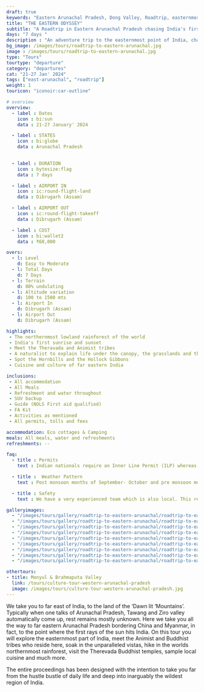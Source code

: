 ```yaml
---
draft: true
keywords: "Eastern Arunachal Pradesh, Dong Valley, Roadtrip, easternmost point of India"
title: "THE EASTERN ODYSSEY"
subtitle: "A Roadtrip in Eastern Arunachal Pradesh chasing India's first sunrise"
days: "7 days "
description : "An adventure trip to the easternmost point of India, chasing India's first sunrise."
bg_image: /images/tours/roadtrip-to-eastern-arunachal.jpg
image : /images/tours/roadtrip-to-eastern-arunachal.jpg
type: "Tours" 
tourtype: "departure"
category: "departures"
cat: "21-27 Jan' 2024"
tags: ["east-arunachal", "roadtrip"]
weight: 1 
touricon: "iconoir:car-outline"

# overview
overview:
  - label : Dates
    icon : bi:sun
    data : 21-27 January' 2024

  - label : STATES
    icon : bi:globe
    data : Arunachal Pradesh 

    
  - label : DURATION
    icon : bytesize:flag
    data : 7 days

  - label : AIRPORT IN
    icon : ic:round-flight-land
    data : Dibrugarh (Assam)

  - label : AIRPORT OUT
    icon : ic:round-flight-takeoff
    data : Dibrugarh (Assam)

  - label : COST
    icon : bi:wallet2
    data : ₹60,000

overs:
  - l: Level 
    d: Easy to Moderate
  - l: Total Days 
    d: 7 Days
  - l: Terrain 
    d: 80% undulating
  - l: Altitude variation 
    d: 100 to 1500 mts
  - l: Airport In 
    d: Dibrugarh (Assam)
  - l: Airport Out 
    d: Dibrugarh (Assam) 

highlights:
 - The northernmost lowland rainforest of the world
 - India's first sunrise and sunset
 - Meet the Theravada and Animist tribes
 - A naturalist to explain life under the canopy, the grasslands and the riverine areas
 - Spot the Hornbills and the Hollock Gibbons
 - Cuisine and culture of far eastern India

inclusions:
 - All accommodation
 - All Meals
 - Refreshment and water throughout
 - SUV backup 
 - Guide (NOLS First aid qualified)
 - FA Kit
 - Activities as mentioned
 - All permits, tolls and fees

accommodation: Eco cottages & Camping
meals: All meals, water and refreshments
refreshments: -- 

faq:
  - title : Permits
    text : Indian nationals require an Inner Line Permit (ILP) whereas foreign nationals require a Restricted Area Permit (RAP / PAP). These have a govt. charge attached to them. Rest assured we take care of the arrangements.

  - title :  Weather Pattern
    text : Post monsoon months of September- October and pre monsoon months of March-April are very pleasant with blue skies and a fair days. Peak winters are from November to February with the mercury coming down below 15 C in the nights, where as the days are quite pleasant.

  - title : Safety
    text : We have a very experienced team which is also local. This reflects in the overall safety of our tours. Rest assured your guides know where extra attention is required and when. All our routes are well known to us, we know where the nearest medical facilities are, we know whom to contact if in case of an emergency, we know all the alternate routes in case of road blockages. We have CASEVAC protocols in place to streamline the process in case of emergencies. You can rest easy knowing that in the outdoors in general and this region in particular you are in safe hands with us.

galleryimages:
  - "/images/tours/gallery/roadtrip-to-eastern-arunachal/roadtrip-to-eastern-arunachal1.jpg"
  - "/images/tours/gallery/roadtrip-to-eastern-arunachal/roadtrip-to-eastern-arunachal2.jpg"
  - "/images/tours/gallery/roadtrip-to-eastern-arunachal/roadtrip-to-eastern-arunachal3.jpg"
  - "/images/tours/gallery/roadtrip-to-eastern-arunachal/roadtrip-to-eastern-arunachal4.jpg"
  - "/images/tours/gallery/roadtrip-to-eastern-arunachal/roadtrip-to-eastern-arunachal5.jpg"
  - "/images/tours/gallery/roadtrip-to-eastern-arunachal/roadtrip-to-eastern-arunachal6.jpg"
  - "/images/tours/gallery/roadtrip-to-eastern-arunachal/roadtrip-to-eastern-arunachal7.jpg"
  - "/images/tours/gallery/roadtrip-to-eastern-arunachal/roadtrip-to-eastern-arunachal8.jpg"
  - "/images/tours/gallery/roadtrip-to-eastern-arunachal/roadtrip-to-eastern-arunachal9.jpg"

othertours:
- title: Monyul & Brahmaputa Valley 
  link: /tours/culture-tour-western-arunachal-pradesh
  image: /images/tours/culture-tour-western-arunachal-pradesh.jpg  
---
```


 We take you to far east of India, to the land of the ‘Dawn lit ‘Mountains’. Typically when one talks of Arunachal Pradesh, Tawang and Ziro valley automatically come up, rest remains mostly unknown. Here we take you all the way to far eastern Arunachal Pradesh bordering China and Myanmar, in fact, to the point where the first rays of the sun hits India.
On this tour you will explore the easternmost part of India, meet the Animist and Buddhist tribes who reside here, soak in the unparalleled vistas, hike in the worlds northernmost rainforest, visit the Therevada Buddhist temples, sample local cuisine and much more.

The entire proceedings has been designed with the  intention to take you far from the hustle bustle of daily life and deep into inarguably the wildest region of India.